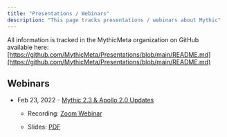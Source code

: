 ```yaml
---
title: "Presentations / Webinars"
description: "This page tracks presentations / webinars about Mythic"
---
```


All information is tracked in the MythicMeta organization on GitHub available here: [https://github.com/MythicMeta/Presentations/blob/main/README.md](https://github.com/MythicMeta/Presentations/blob/main/README.md)

## Webinars

* Feb 23, 2022 - [Mythic 2.3 & Apollo 2.0 Updates](https://github.com/MythicMeta/Presentations/tree/main/Mythic2.3\&Apollo2.0Webinar)

  * Recording: [Zoom Webinar](https://specterops.zoom.us/rec/play/oF92jvM_xyMUEgPzW8FXpbD60DI8Aus5HoKGprB5RgeVOY86CgU0nvnc1hA5qbBF4MuWeB8QLKIJoHf4.EOlSl_vOVbjPAh-8?continueMode=true\&tk=2ISdV7O9BwJwH5VdPC6z0W0mwODOQN4C-RhBkyWyeWE.DQMAAAAS6CLt0xZ4WTc0Q3IxY1N6U0NLMmNxcERmS2p3AAAAAAAAAAAAAAAAAAAAAAAAAAAAAA\&uuid=WN_vIiEl-TSS7qHT3CfwIXgmg&_x_zm_rtaid=_5rkfIN7RpC55NLJ8KjYhw.1645683612150.7db747332ba7d8da56df252edeef68a9&_x_zm_rhtaid=77)

  * Slides: [PDF](https://github.com/MythicMeta/Presentations/blob/main/Mythic2.3%26Apollo2.0Webinar/Feb23MythicApolloWebinar.pdf)

